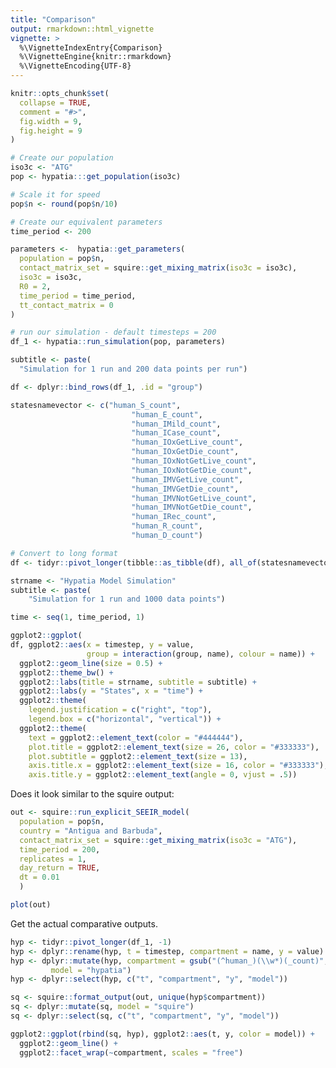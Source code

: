```yaml
---
title: "Comparison"
output: rmarkdown::html_vignette
vignette: >
  %\VignetteIndexEntry{Comparison}
  %\VignetteEngine{knitr::rmarkdown}
  %\VignetteEncoding{UTF-8}
---
```


```r
knitr::opts_chunk$set(
  collapse = TRUE,
  comment = "#>", 
  fig.width = 9, 
  fig.height = 9
)
```


```r

# Create our population
iso3c <- "ATG"
pop <- hypatia:::get_population(iso3c)

# Scale it for speed
pop$n <- round(pop$n/10)

# Create our equivalent parameters
time_period <- 200

parameters <-  hypatia::get_parameters(
  population = pop$n,
  contact_matrix_set = squire::get_mixing_matrix(iso3c = iso3c),
  iso3c = iso3c,
  R0 = 2,
  time_period = time_period,
  tt_contact_matrix = 0
)

# run our simulation - default timesteps = 200
df_1 <- hypatia::run_simulation(pop, parameters)

subtitle <- paste(
  "Simulation for 1 run and 200 data points per run")

df <- dplyr::bind_rows(df_1, .id = "group")

statesnamevector <- c("human_S_count",
                           "human_E_count",
                           "human_IMild_count",
                           "human_ICase_count",
                           "human_IOxGetLive_count",
                           "human_IOxGetDie_count",
                           "human_IOxNotGetLive_count",
                           "human_IOxNotGetDie_count",
                           "human_IMVGetLive_count",
                           "human_IMVGetDie_count",
                           "human_IMVNotGetLive_count",
                           "human_IMVNotGetDie_count",
                           "human_IRec_count",
                           "human_R_count",
                           "human_D_count")

# Convert to long format
df <- tidyr::pivot_longer(tibble::as_tibble(df), all_of(statesnamevector))

strname <- "Hypatia Model Simulation"
subtitle <- paste(
    "Simulation for 1 run and 1000 data points")

time <- seq(1, time_period, 1)

ggplot2::ggplot(
df, ggplot2::aes(x = timestep, y = value,
                 group = interaction(group, name), colour = name)) +
  ggplot2::geom_line(size = 0.5) +
  ggplot2::theme_bw() +
  ggplot2::labs(title = strname, subtitle = subtitle) +
  ggplot2::labs(y = "States", x = "time") +
  ggplot2::theme(
    legend.justification = c("right", "top"),
    legend.box = c("horizontal", "vertical")) +
  ggplot2::theme(
    text = ggplot2::element_text(color = "#444444"),
    plot.title = ggplot2::element_text(size = 26, color = "#333333"),
    plot.subtitle = ggplot2::element_text(size = 13),
    axis.title.x = ggplot2::element_text(size = 16, color = "#333333"),
    axis.title.y = ggplot2::element_text(angle = 0, vjust = .5))

```

Does it look similar to the squire output:

```r

out <- squire::run_explicit_SEEIR_model(
  population = pop$n, 
  country = "Antigua and Barbuda", 
  contact_matrix_set = squire::get_mixing_matrix(iso3c = "ATG"),
  time_period = 200, 
  replicates = 1,
  day_return = TRUE, 
  dt = 0.01
  )

plot(out)

```

Get the actual comparative outputs. 

```r

hyp <- tidyr::pivot_longer(df_1, -1)
hyp <- dplyr::rename(hyp, t = timestep, compartment = name, y = value) 
hyp <- dplyr::mutate(hyp, compartment = gsub("(^human_)(\\w*)(_count)", "\\2", compartment),
         model = "hypatia") 
hyp <- dplyr::select(hyp, c("t", "compartment", "y", "model"))

sq <- squire::format_output(out, unique(hyp$compartment)) 
sq <- dplyr::mutate(sq, model = "squire") 
sq <- dplyr::select(sq, c("t", "compartment", "y", "model"))

ggplot2::ggplot(rbind(sq, hyp), ggplot2::aes(t, y, color = model)) +
  ggplot2::geom_line() +
  ggplot2::facet_wrap(~compartment, scales = "free")



```
